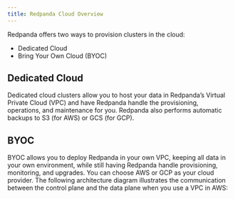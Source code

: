```yaml
---
title: Redpanda Cloud Overview
---
```


<head>
    <meta name="title" content="Redpanda Cloud Overview | Redpanda Docs"/>
    <meta name="description" content="Redpanda Cloud offers two ways to create a cluster: Dedicated Cloud and Bring Your Own Cloud (BYOC)."/>
</head>

Redpanda offers two ways to provision clusters in the cloud:
* Dedicated Cloud
* Bring Your Own Cloud (BYOC)

## Dedicated Cloud

Dedicated cloud clusters allow you to host your data in Redpanda’s Virtual Private Cloud (VPC) and have Redpanda handle the provisioning, operations, and maintenance for you. Redpanda also performs automatic backups to S3 (for AWS) or GCS (for GCP).

## BYOC

BYOC allows you to deploy Redpanda in your own VPC, keeping all data in your own environment, while still having Redpanda handle provisioning, monitoring, and upgrades. You can choose AWS or GCP as your cloud provider.
The following architecture diagram illustrates the communication between the control plane and the data plane when you use a VPC in AWS:

